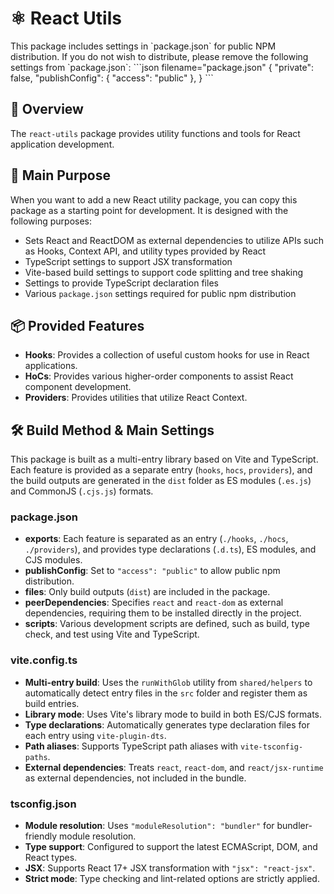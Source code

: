 
# ⚛️ React Utils

<Callout type="info">
  This package includes settings in `package.json` for public NPM distribution.
  If you do not wish to distribute, please remove the following settings from `package.json`:
  ```json filename="package.json"
  {
    "private": false,
    "publishConfig": {
      "access": "public"
    },
  }
  ```
</Callout>

## 📖 Overview

The `react-utils` package provides utility functions and tools for React application development.

## 🎯 Main Purpose

When you want to add a new React utility package, you can copy this package as a starting point for development.
It is designed with the following purposes:

- Sets React and ReactDOM as external dependencies to utilize APIs such as Hooks, Context API, and utility types provided by React
- TypeScript settings to support JSX transformation
- Vite-based build settings to support code splitting and tree shaking
- Settings to provide TypeScript declaration files
- Various `package.json` settings required for public npm distribution

## 📦 Provided Features

- <CodeRepositoryLink href="/packages/react-utils/src/hooks">**Hooks**</CodeRepositoryLink>: Provides a collection of useful custom hooks for use in React applications.
- <CodeRepositoryLink href="/packages/react-utils/src/hocs">**HoCs**</CodeRepositoryLink>: Provides various higher-order components to assist React component development.
- <CodeRepositoryLink href="/packages/react-utils/src/providers">**Providers**</CodeRepositoryLink>: Provides utilities that utilize React Context.

## 🛠️ Build Method & Main Settings

This package is built as a multi-entry library based on Vite and TypeScript.  
Each feature is provided as a separate entry (`hooks`, `hocs`, `providers`), and the build outputs are generated in the `dist` folder as ES modules (`.es.js`) and CommonJS (`.cjs.js`) formats.

### package.json

- **exports**: Each feature is separated as an entry (`./hooks`, `./hocs`, `./providers`), and provides type declarations (`.d.ts`), ES modules, and CJS modules.
- **publishConfig**: Set to `"access": "public"` to allow public npm distribution.
- **files**: Only build outputs (`dist`) are included in the package.
- **peerDependencies**: Specifies `react` and `react-dom` as external dependencies, requiring them to be installed directly in the project.
- **scripts**: Various development scripts are defined, such as build, type check, and test using Vite and TypeScript.

### vite.config.ts

- **Multi-entry build**: Uses the `runWithGlob` utility from `shared/helpers` to automatically detect entry files in the `src` folder and register them as build entries.
- **Library mode**: Uses Vite's library mode to build in both ES/CJS formats.
- **Type declarations**: Automatically generates type declaration files for each entry using `vite-plugin-dts`.
- **Path aliases**: Supports TypeScript path aliases with `vite-tsconfig-paths`.
- **External dependencies**: Treats `react`, `react-dom`, and `react/jsx-runtime` as external dependencies, not included in the bundle.

### tsconfig.json

- **Module resolution**: Uses `"moduleResolution": "bundler"` for bundler-friendly module resolution.
- **Type support**: Configured to support the latest ECMAScript, DOM, and React types.
- **JSX**: Supports React 17+ JSX transformation with `"jsx": "react-jsx"`.
- **Strict mode**: Type checking and lint-related options are strictly applied.

